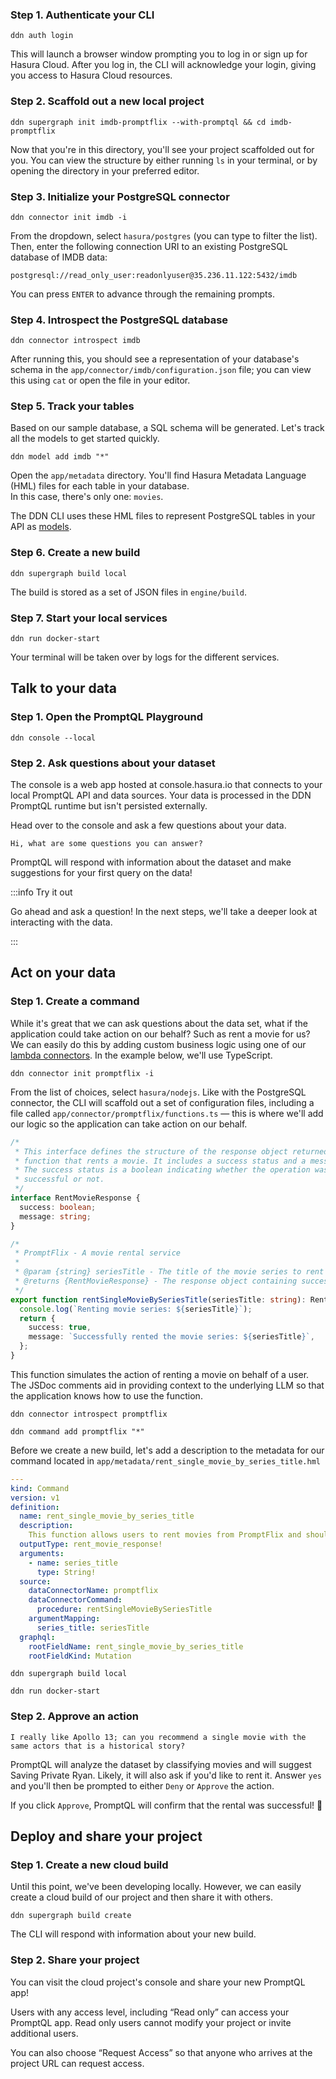 
### Step 1. Authenticate your CLI

```ddn title="Before you can create a new Hasura DDN project, you need to authenticate your CLI:"
ddn auth login
```

This will launch a browser window prompting you to log in or sign up for Hasura Cloud. After you log in, the CLI will
acknowledge your login, giving you access to Hasura Cloud resources.

### Step 2. Scaffold out a new local project

```ddn title="Next, create a new local project:"
ddn supergraph init imdb-promptflix --with-promptql && cd imdb-promptflix
```

Now that you're in this directory, you'll see your project scaffolded out for you. You can view the structure by either
running `ls` in your terminal, or by opening the directory in your preferred editor.

### Step 3. Initialize your PostgreSQL connector

```ddn title="In your project directory, run:"
ddn connector init imdb -i
```

From the dropdown, select `hasura/postgres` (you can type to filter the list). Then, enter the following connection URI
to an existing PostgreSQL database of IMDB data:

```plaintext
postgresql://read_only_user:readonlyuser@35.236.11.122:5432/imdb
```

You can press `ENTER` to advance through the remaining prompts.

### Step 4. Introspect the PostgreSQL database

```ddn title="Next, use the CLI to introspect your PostgreSQL database:"
ddn connector introspect imdb
```

After running this, you should see a representation of your database's schema in the
`app/connector/imdb/configuration.json` file; you can view this using `cat` or open the file in your editor.

### Step 5. Track your tables

Based on our sample database, a SQL schema will be generated. Let's track all the models to get started quickly.

```ddn title="Run the following command:"
ddn model add imdb "*"
```

Open the `app/metadata` directory. You'll find Hasura Metadata Language (HML) files for each table in your database.  
In this case, there's only one: `movies`.

The DDN CLI uses these HML files to represent PostgreSQL tables in your API as
[models](/reference/metadata-reference/models.mdx).

### Step 6. Create a new build

```ddn title="To create a local build, run:"
ddn supergraph build local
```

The build is stored as a set of JSON files in `engine/build`.

### Step 7. Start your local services

```ddn title="Start your local Hasura DDN Engine and PostgreSQL connector:"
ddn run docker-start
```

Your terminal will be taken over by logs for the different services.

## Talk to your data

### Step 1. Open the PromptQL Playground

```ddn title="In another terminal, run:"
ddn console --local
```

### Step 2. Ask questions about your dataset

The console is a web app hosted at console.hasura.io that connects to your local PromptQL API and data sources. Your
data is processed in the DDN PromptQL runtime but isn't persisted externally.

Head over to the console and ask a few questions about your data.

```plaintext title="For example:"
Hi, what are some questions you can answer?
```

PromptQL will respond with information about the dataset and make suggestions for your first query on the data!

:::info Try it out

Go ahead and ask a question! In the next steps, we'll take a deeper look at interacting with the data.

:::

## Act on your data

### Step 1. Create a command

While it's great that we can ask questions about the data set, what if the application could take action on our behalf?
Such as rent a movie for us? We can easily do this by adding custom business logic using one of our
[lambda connectors](/business-logic/overview.mdx). In the example below, we'll use TypeScript.

```ddn title="Like before, let's initialize this connector:"
ddn connector init promptflix -i
```

From the list of choices, select `hasura/nodejs`. Like with the PostgreSQL connector, the CLI will scaffold out a set of
configuration files, including a file called `app/connector/promptflix/functions.ts` — this is where we'll add our logic
so the application can take action on our behalf.

```typescript title="Replace the content of your functions.ts file with the following:"
/*
 * This interface defines the structure of the response object returned by the
 * function that rents a movie. It includes a success status and a message.
 * The success status is a boolean indicating whether the operation was
 * successful or not.
 */
interface RentMovieResponse {
  success: boolean;
  message: string;
}

/*
 * PromptFlix - A movie rental service
 *
 * @param {string} seriesTitle - The title of the movie series to rent
 * @returns {RentMovieResponse} - The response object containing success status and message
 */
export function rentSingleMovieBySeriesTitle(seriesTitle: string): RentMovieResponse {
  console.log(`Renting movie series: ${seriesTitle}`);
  return {
    success: true,
    message: `Successfully rented the movie series: ${seriesTitle}`,
  };
}
```

This function simulates the action of renting a movie on behalf of a user. The JSDoc comments aid in providing context
to the underlying LLM so that the application knows how to use the function.

```ddn title="Introspect your connector:"
ddn connector introspect promptflix
```

```ddn title="Add your function as a command:"
ddn command add promptflix "*"
```

Before we create a new build, let's add a description to the metadata for our command located in
`app/metadata/rent_single_movie_by_series_title.hml`

```yaml title="Open the newly-generated rent_single_movie_by_series_title.hml file and add the following description:" {6-7}
---
kind: Command
version: v1
definition:
  name: rent_single_movie_by_series_title
  description:
    This function allows users to rent movies from PromptFlix and should be used for any request to rent a movie.
  outputType: rent_movie_response!
  arguments:
    - name: series_title
      type: String!
  source:
    dataConnectorName: promptflix
    dataConnectorCommand:
      procedure: rentSingleMovieBySeriesTitle
    argumentMapping:
      series_title: seriesTitle
  graphql:
    rootFieldName: rent_single_movie_by_series_title
    rootFieldKind: Mutation
```

```ddn title="Create a new build:"
ddn supergraph build local
```

```ddn title="Bring your services down with CTRL+C and start them back up:"
ddn run docker-start
```

### Step 2. Approve an action

```plaintext title="From the PromptQL playground, ask the following question:"
I really like Apollo 13; can you recommend a single movie with the same actors that is a historical story?
```

PromptQL will analyze the dataset by classifying movies and will suggest Saving Private Ryan. Likely, it will also ask
if you'd like to rent it. Answer `yes` and you'll then be prompted to either `Deny` or `Approve` the action.

If you click `Approve`, PromptQL will confirm that the rental was successful! 🍿

## Deploy and share your project

### Step 1. Create a new cloud build

Until this point, we've been developing locally. However, we can easily create a cloud build of our project and then
share it with others.

```ddn title="Run the following from your project's directory:"
ddn supergraph build create
```

The CLI will respond with information about your new build.

### Step 2. Share your project

You can visit the cloud project's console and share your new PromptQL app!

<Thumbnail src="/img/get-started/share-project.png" alt="Share your app" width="1000px" />

Users with any access level, including “Read only” can access your PromptQL app. Read only users cannot modify your
project or invite additional users.

You can also choose “Request Access” so that anyone who arrives at the project URL can request access.
